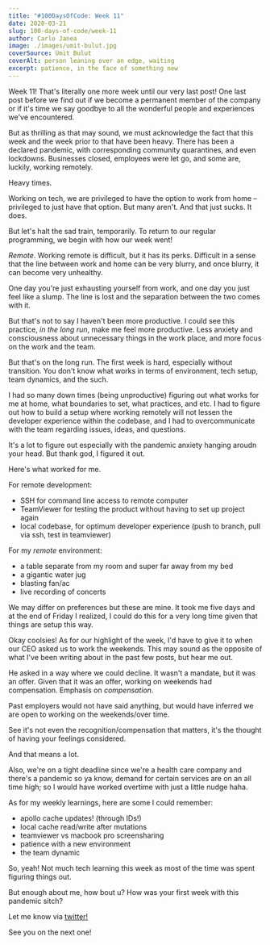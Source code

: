 ```yaml
---
title: "#100DaysOfCode: Week 11"
date: 2020-03-21
slug: 100-days-of-code/week-11
author: Carlo Janea
image: ./images/umit-bulut.jpg
coverSource: Umit Bulut
coverAlt: person leaning over an edge, waiting
excerpt: patience, in the face of something new
---
```


Week 11! That's literally one more week until our very last post! One last post before we find out if we become a permanent member of the company or if it's time we say goodbye to all the wonderful people and experiences we've encountered.

But as thrilling as that may sound, we must acknowledge the fact that this week and the week prior to that have been heavy. There has been a declared pandemic, with corresponding community quarantines, and even lockdowns. Businesses closed, employees were let go, and some are, luckily, working remotely.

Heavy times.

Working on tech, we are privileged to have the option to work from home – privileged to just have that option. But many aren't. And that just sucks. It does.

But let's halt the sad train, temporarily. To return to our regular programming, we begin with how our week went!

_Remote_. Working remote is difficult, but it has its perks. Difficult in a sense that the line between work and home can be very blurry, and once blurry, it can become very unhealthy.

One day you're just exhausting yourself from work, and one day you just feel like a slump. The line is lost and the separation between the two comes with it.

But that's not to say I haven't been more productive. I could see this practice, _in the long run_, make me feel more productive. Less anxiety and consciousness about unnecessary things in the work place, and more focus on the work and the team.

But that's on the long run. The first week is hard, especially without transition. You don't know what works in terms of environment, tech setup, team dynamics, and the such.

I had so many down times (being unproductive) figuring out what works for me at home, what boundaries to set, what practices, and etc. I had to figure out how to build a setup where working remotely will not lessen the developer experience within the codebase, and I had to overcommunicate with the team regarding issues, ideas, and questions.

It's a lot to figure out especially with the pandemic anxiety hanging aroudn your head. But thank god, I figured it out.

Here's what worked for me.

For remote development:

- SSH for command line access to remote computer
- TeamViewer for testing the product without having to set up project again
- local codebase, for optimum developer experience (push to branch, pull via ssh, test in teamviewer)

For my _remote_ environment:

- a table separate from my room and super far away from my bed
- a gigantic water jug
- blasting fan/ac
- live recording of concerts

We may differ on preferences but these are mine. It took me five days and at the end of Friday I realized, I could do this for a very long time given that things are setup this way.

Okay coolsies! As for our highlight of the week, I'd have to give it to when our CEO asked us to work the weekends. This may sound as the opposite of what I've been writing about in the past few posts, but hear me out.

He asked in a way where we could decline. It wasn't a mandate, but it was an offer. Given that it was an offer, working on weekends had compensation. Emphasis on _compensation_.

Past employers would not have said anything, but would have inferred we are open to working on the weekends/over time.

See it's not even the recognition/compensation that matters, it's the thought of having your feelings considered.

And that means a lot.

Also, we're on a tight deadline since we're a health care company and there's a pandemic so ya know, demand for certain services are on an all time high; so I would have worked overtime with just a little nudge haha.

As for my weekly learnings, here are some I could remember:

- apollo cache updates! (through IDs!)
- local cache read/write after mutations
- teamviewer vs macbook pro screensharing
- patience with a new environment
- the team dynamic

So, yeah! Not much tech learning this week as most of the time was spent figuring things out.

But enough about me, how bout u? How was your first week with this pandemic sitch?

Let me know via [twitter!](https://twitter.com/carlojanea)

See you on the next one!
